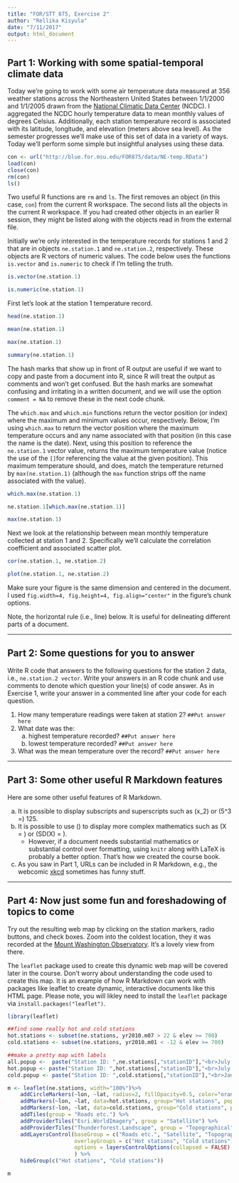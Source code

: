 ```yaml
---
title: "FOR/STT 875, Exercise 2"
author: "Rellika Kisyula"
date: "7/11/2017"
output: html_document
---
```


## Part 1: Working with some spatial-temporal climate data

Today we’re going to work with some air temperature data measured at 356 weather stations across the Northeastern United States between 1/1/2000 and 1/1/2005 drawn from the [National Climatic Data Center](https://www.ncdc.noaa.gov/cdo-web/) (NCDC). I aggregated the NCDC hourly temperature data to mean monthly values of degrees Celsius. Additionally, each station temperature record is associated with its latitude, longitude, and elevation (meters above sea level). As the semester progresses we’ll make use of this set of data in a variety of ways. Today we’ll perform some simple but insightful analyses using these data.

```r
con <- url("http://blue.for.msu.edu/FOR875/data/NE-temp.RData")
load(con)
close(con)
rm(con)
ls()
```

Two useful R functions are `rm` and `ls`. The first removes an object (in this case, `con`) from the current R workspace. The second lists all the objects in the current R workspace. If you had created other objects in an earlier R session, they might be listed along with the objects read in from the external file.

Initially we’re only interested in the temperature records for stations 1 and 2 that are in objects `ne.station.1` and `ne.station.2`, respectively. These objects are R vectors of numeric values. The code below uses the functions `is.vector` and `is.numeric` to check if I’m telling the truth.

```r
is.vector(ne.station.1)
```

```r
is.numeric(ne.station.1)
```

First let’s look at the station 1 temperature record.
```r
head(ne.station.1)
```

```r
mean(ne.station.1)
```

```r
max(ne.station.1)
```

```r
summary(ne.station.1)
```

The hash marks that show up in front of R output are useful if we want to copy and paste from a document into R, since R will treat the output as comments and won’t get confused. But the hash marks are somewhat confusing and irritating in a written document, and we will use the option  `comment = NA` to remove these in the next code chunk.

The `which.max` and `which.min` functions return the vector position (or index) where the maximum and minimum values occur, respectively. Below, I’m using `which.max` to return the vector position where the maximum temperature occurs and any name associated with that position (in this case the name is the date). Next, using this position to reference the `ne.station.1` vector value, returns the maximum temperature value (notice the use of the `[]`for referencing the value at the given position). This maximum temperature should, and does, match the temperature returned by `max(ne.station.1)` (although the `max` function strips off the name associated with the value).

```r
which.max(ne.station.1)
```

```r
ne.station.1[which.max(ne.station.1)]
```

```r
max(ne.station.1)
```

Next we look at the relationship between mean monthly temperature collected at station 1 and 2. Specifically we’ll calculate the correlation coefficient and associated scatter plot.

```r
cor(ne.station.1, ne.station.2)
```

```r
plot(ne.station.1, ne.station.2)
```

Make sure your figure is the same dimension and centered in the document. I used `fig.width=4, fig.height=4, fig.align="center"` in the figure’s chunk options.

Note, the horizontal rule (i.e., line) below. It is useful for delineating different parts of a document.

--------------------------------------------------------------------------------------------------------------------------------------------------

## Part 2: Some questions for you to answer

Write R code that answers to the following questions for the station 2 data, i.e., `ne.station.2 vector`. Write your answers in an R code chunk and use comments to denote which question your line(s) of code answer. As in Exercise 1, write your answer in a commented line after your code for each question.

1. How many temperature readings were taken at station 2? `##Put answer here`
2. What date was the:
    a. highest temperature recorded? `##Put answer here`
    b. lowest temperature recorded? `##Put answer here`
3. What was the mean temperature over the record? `##Put answer here`

-------------------------------------------------------------------------------------------------------------------------------------------------

## Part 3: Some other useful R Markdown features
Here are some other useful features of R Markdown.

a. It is possible to display subscripts and superscripts such as \(x_2\) or \(5^3 =\)  125.
b. It is possible to use \(\LaTeX\) to display more complex mathematics such as \(\bar X = \frac{\sum_{i=1}^n X_i}{n}\)  or \(SD(\bar X) = \frac{\sigma}{\sqrt{n}}\).
    - However, if a document needs substantial mathematics or substantial control over formatting, using `knitr` along with LaTeX is probably a   better option. That’s how we created the course book.
c. As you saw in Part 1, URLs can be included in R Markdown, e.g., the webcomic [xkcd](http://xkcd.com/) sometimes has funny stuff.

-------------------------------------------------------------------------------------------------------------------------------------------------

## Part 4: Now just some fun and foreshadowing of topics to come
Try out the resulting web map by clicking on the station markers, radio buttons, and check boxes. Zoom into the coldest location, they it was recorded at the [Mount Washington Observatory](https://www.mountwashington.org/experience-the-weather/current-summit-conditions.aspx). It’s a lovely view from there.

The `leaflet` package used to create this dynamic web map will be covered later in the course. Don’t worry about understanding the code used to create this map. It is an example of how R Markdown can work with packages like leaflet to create dynamic, interactive documents like this HTML page. Please note, you will likley need to install the `leaflet` package via `install.packages("leaflet")`.

```r

library(leaflet)

##find some really hot and cold stations
hot.stations <- subset(ne.stations, yr2010.m07 > 22 & elev >= 700)
cold.stations <- subset(ne.stations, yr2010.m01 < -12 & elev >= 700)

##make a pretty map with labels
all.popup <-  paste("Station ID: ",ne.stations[,"stationID"],"<br>July 2010 temp (C): ",round(ne.stations[,"yr2010.m07"],2),sep="")
hot.popup <- paste("Station ID: ",hot.stations[,"stationID"],"<br>July 2010 temp (C): ",round(hot.stations[,"yr2010.m07"],2),sep="")
cold.popup <- paste("Station ID: ",cold.stations[,"stationID"],"<br>January 2010 temp (C): ",round(cold.stations[,"yr2010.m01"],2),sep="")

m <- leaflet(ne.stations, width="100%")%>%
    addCircleMarkers(~lon, ~lat, radius=2, fillOpacity=0.5, color="orange", popup=all.popup)%>%
    addMarkers(~lon, ~lat, data=hot.stations, group="Hot stations", popup= ~hot.popup) %>%
    addMarkers(~lon, ~lat, data=cold.stations, group="Cold stations", popup= ~cold.popup) %>%
    addTiles(group = "Roads etc.") %>%
    addProviderTiles("Esri.WorldImagery", group = "Satellite") %>%
    addProviderTiles("Thunderforest.Landscape", group = "Topographical") %>%
    addLayersControl(baseGroup = c("Roads etc.", "Satellite", "Topographical"),
                     overlayGroups = c("Hot stations", "Cold stations"),
                     options = layersControlOptions(collapsed = FALSE)
                     ) %>%
    hideGroup(c("Hot stations", "Cold stations"))

m
```